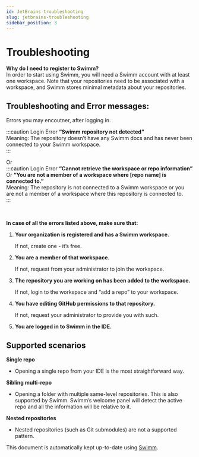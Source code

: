 ```yaml
---
id: JetBrains troubleshooting
slug: jetbrains-troubleshooting
sidebar_position: 3
---
```



# Troubleshooting

**Why do I need to register to Swimm?**<br/>
In order to start using Swimm, you will need a Swimm account with at least one workspace. Note that your repositories need to be associated with a workspace, and Swimm stores minimal metadata about your repositories.

## Troubleshooting and Error messages:

Errors you may encoutner, after logging in.<br/>

:::caution
Login Error **“Swimm repository not detected”**<br/>
Meaning: The repository doesn’t have any Swimm docs and has never been connected to your Swimm workspace.<br/>
:::

Or<br/>
:::caution
Login Error **“Cannot retrieve the workspace or repo information”**<br/>
Or **“You are not a member of a workspace where \[repo name\] is connected to.”**<br/>
Meaning: The repository is not connected to a Swimm workspace or you are not a member of a workspace where this repository is connected to.<br/>
:::

<br />

**In case of all the errors listed above, make sure that:**

1.  **Your organization is registered and has a Swimm workspace.**

    If not, create one - it’s free.

2.  **You are a member of that workspace.**

    If not, request from your administrator to join the workspace.

3.  **The repository you are working on has been added to the workspace.**

    If not, login to the workspace and “add a repo” to your workspace.

4.  **You have editing GitHub permissions to that repository.**

    If not, request your administrator to provide you with such.

5.  **You are logged in to Swimm in the IDE.**

## Supported scenarios

**Single repo**

- Opening a single repo from your IDE is the most straightforward way.

**Sibling multi-repo**

- Opening a folder with multiple same-level repositories. This is also supported by Swimm. Swimm’s welcome panel will detect the active repo and all the information will be relative to it.

**Nested repositories**

- Nested repositories (such as Git submodules) are not a supported pattern.

This document is automatically kept up-to-date using [Swimm](https://swimm.io).
